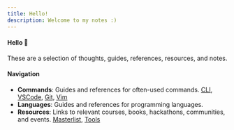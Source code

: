 ```yaml
---
title: Hello!
description: Welcome to my notes :)
---
```


#### Hello 👋

These are a selection of thoughts, guides, references, resources, and notes.

#### Navigation

- **Commands**: Guides and references for often-used commands. [CLI](./commands/cli.mdx), [VSCode](./commands/vscode.mdx), [Git](./commands/git.mdx), [Vim](./commands/vim.mdx)
- **Languages**: Guides and references for programming languages.
- **Resources**: Links to relevant courses, books, hackathons, communities, and events. [Masterlist](./resources), [Tools](https://tools.juliab.dev/)
